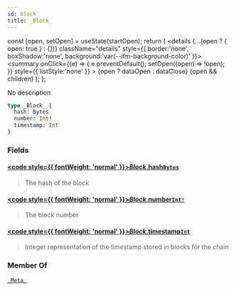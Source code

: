 ```yaml
---
id: block
title: _Block_
---
```









  const [open, setOpen] = useState(startOpen);
  return (
    <details {...(open ? { open: true } : {})} className="details" style={{ border:'none', boxShadow:'none', background:'var(--ifm-background-color)' }}>
      <summary
        onClick={(e) => {
          e.preventDefault();
          setOpen((open) => !open);
        }}
        style={{ listStyle:'none' }}
      >
      {open ? dataOpen : dataClose}
      </summary>
      {open && children}
    </details>
  );
};








No description


```graphql
type _Block_ {
  hash: Bytes
  number: Int!
  timestamp: Int
}
```




### Fields

#### [<code style={{ fontWeight: 'normal' }}>_Block_.<b>hash</b></code>](#)<Bullet />[`Bytes`](/docs/subgraph/reference-guide/scalars/bytes) <Badge class="badge badge--secondary" text="scalar"/> 
> 
> 
> The hash of the block
> 

#### [<code style={{ fontWeight: 'normal' }}>_Block_.<b>number</b></code>](#)<Bullet />[`Int!`](/docs/subgraph/reference-guide/scalars/int) <Badge class="badge badge--secondary" text="non-null"/> <Badge class="badge badge--secondary" text="scalar"/> 
> 
> 
> The block number
> 

#### [<code style={{ fontWeight: 'normal' }}>_Block_.<b>timestamp</b></code>](#)<Bullet />[`Int`](/docs/subgraph/reference-guide/scalars/int) <Badge class="badge badge--secondary" text="scalar"/> 
> 
> 
> Integer representation of the timestamp stored in blocks for the chain
> 





### Member Of

[`_Meta_`](/docs/subgraph/reference-guide/objects/meta)  <Badge class="badge badge--secondary" text="object"/>

